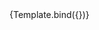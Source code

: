 
<Meta title="atoms/Input" component={Input} />


<Canvas>
  <Story
    name="Input"
    argTypes={argTypes}
    args={{
      w: "full",
      placeholder: "placeholder",
    }}
  >
    {Template.bind({})}
  </Story>
</Canvas>
